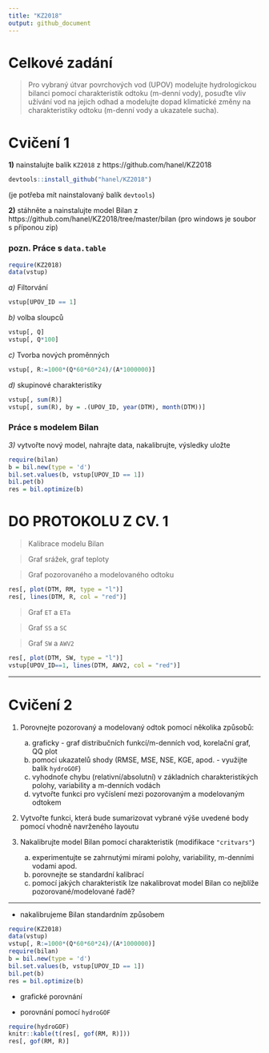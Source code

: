 ```yaml
---
title: "KZ2018"
output: github_document
---
```


# Celkové zadání

> Pro vybraný útvar povrchových vod (UPOV) modelujte hydrologickou bilanci pomocí charakteristik odtoku (m-denní vody), posuďte vliv užívání vod na jejich odhad a modelujte dopad klimatické změny na charakteristiky odtoku (m-denní vody a ukazatele sucha).


# Cvičení 1

**1)** nainstalujte balík `KZ2018` z https://github.com/hanel/KZ2018

```r
devtools::install_github("hanel/KZ2018")
```

(je potřeba mít nainstalovaný balík `devtools`)

**2)** stáhněte a nainstalujte model Bilan z https://github.com/hanel/KZ2018/tree/master/bilan
(pro windows je soubor s příponou zip)


### pozn. Práce s `data.table`

```r
require(KZ2018)
data(vstup)
```


*a)* Filtorvání
```r
vstup[UPOV_ID == 1]
```


*b)* volba sloupců
```r
vstup[, Q]
vstup[, Q*100]
```

*c)* Tvorba nových proměnných
```r
vstup[, R:=1000*(Q*60*60*24)/(A*1000000)]
```

*d)* skupinové charakteristiky
```r
vstup[, sum(R)]
vstup[, sum(R), by = .(UPOV_ID, year(DTM), month(DTM))]
```


### Práce s modelem Bilan


*3)* vytvořte nový model, nahrajte data, nakalibrujte, výsledky uložte 

```r
require(bilan)
b = bil.new(type = 'd')
bil.set.values(b, vstup[UPOV_ID == 1])
bil.pet(b)
res = bil.optimize(b)
```



# DO PROTOKOLU Z CV. 1

> Kalibrace modelu Bilan

> Graf srážek, graf teploty

> Graf pozorovaného a modelovaného odtoku

```r
res[, plot(DTM, RM, type = "l")]
res[, lines(DTM, R, col = "red")]

```


> Graf `ET` a `ETa`

> Graf `SS` a `SC`

> Graf `SW` a `AWV2`

```r
res[, plot(DTM, SW, type = "l")]
vstup[UPOV_ID==1, lines(DTM, AWV2, col = "red")]
```


-----


# Cvičení 2


1. Porovnejte pozorovaný a modelovaný odtok pomocí několika způsobů:

    a) graficky - graf distribučních funkcí/m-denních vod, korelační graf, QQ plot
    b) pomocí ukazatelů shody (RMSE, MSE, NSE, KGE, apod. - využijte balík `hydroGOF`)
    c) vyhodnoťe chybu (relativní/absolutní) v základních charakteristikých polohy, variability a m-denních vodách
    d) vytvořte funkci pro vyčíslení mezi pozorovaným a modelovaným odtokem

2. Vytvořte funkci, která bude sumarizovat vybrané výše uvedené body pomocí vhodně navrženého layoutu

3. Nakalibrujte model Bilan pomocí charakteristik (modifikace `"critvars"`)

    a) experimentujte se zahrnutými mírami polohy, variability, m-denními vodami apod.
    b) porovnejte se standardní kalibrací
    c) pomocí jakých charakteristik lze nakalibrovat model Bilan co nejblíže pozorované/modelované řadě?


---

- nakalibrujeme Bilan standardním způsobem

```r
require(KZ2018)
data(vstup)
vstup[, R:=1000*(Q*60*60*24)/(A*1000000)]
require(bilan)
b = bil.new(type = 'd')
bil.set.values(b, vstup[UPOV_ID == 1])
bil.pet(b)
res = bil.optimize(b)
```

- grafické porovnání

- porovnání pomocí `hydroGOF`

```r
require(hydroGOF)
knitr::kable(t(res[, gof(RM, R)]))
res[, gof(RM, R)]
```

